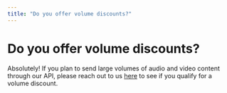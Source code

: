 ```yaml
---
title: "Do you offer volume discounts?"
---
```


# Do you offer volume discounts?

Absolutely! If you plan to send large volumes of audio and video content through our API, please reach out to us [here](https://www.assemblyai.com/contact) to see if you qualify for a volume discount.
